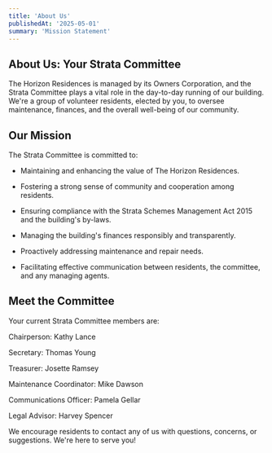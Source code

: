 ```yaml
---
title: 'About Us'
publishedAt: '2025-05-01'
summary: 'Mission Statement'
---
```


## About Us: Your Strata Committee
The Horizon Residences is managed by its Owners Corporation, and the Strata Committee plays a vital role in the day-to-day running of our building. We're a group of volunteer residents, elected by you, to oversee maintenance, finances, and the overall well-being of our community.

## Our Mission

The Strata Committee is committed to:

* Maintaining and enhancing the value of The Horizon Residences.

* Fostering a strong sense of community and cooperation among residents.

* Ensuring compliance with the Strata Schemes Management Act 2015 and the building's by-laws.

* Managing the building's finances responsibly and transparently.

* Proactively addressing maintenance and repair needs.

* Facilitating effective communication between residents, the committee, and any managing agents.

## Meet the Committee

Your current Strata Committee members are:

Chairperson: Kathy Lance

Secretary: Thomas Young

Treasurer: Josette Ramsey

Maintenance Coordinator: Mike Dawson

Communications Officer: Pamela Gellar

Legal Advisor: Harvey Spencer

We encourage residents to contact any of us with questions, concerns, or suggestions. We're here to serve you!
